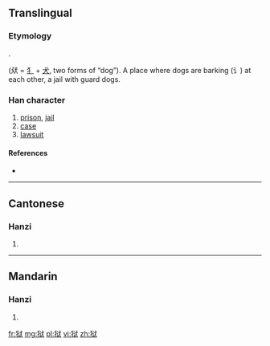 {{also|獄}}
==Translingual==
{{zh-hanzi-box|狱|[[獄]]}}

===Etymology===
{{Han simp|獄|f=言|t=讠}}.

{{Han compound|㹜|t1=two dogs|讠|t2=words|ls=ic}} (㹜 = [[犭]] + [[犬]], two forms of “dog”). A place where dogs are barking (讠) at each other, a jail with guard dogs.

===Han character===
{{Han char|rn=94|rad=犬|as=06|sn=9|four=|canj=大竹戈女大 (KHIVK)}}

# [[prison]], [[jail]]
# [[case]]
# [[lawsuit]]

====References====
* {{Han ref|kx=0711.101|hdz=21346.070|uh=72F1|ud=29425}}

----

==Cantonese==

===Hanzi===
{{yue-hanzi|jyut=|y=yuk6|tra=獄}}

# {{defn|lang=yue|sort=犬06}}

----

==Mandarin==

===Hanzi===
{{cmn-hanzi|tra=獄|pin=[[yù]] ([[yu4]])|wg=yü<sup>4</sup>}}

# {{defn|lang=cmn|sort=犬06}}

[[fr:狱]]
[[mg:狱]]
[[pl:狱]]
[[vi:狱]]
[[zh:狱]]